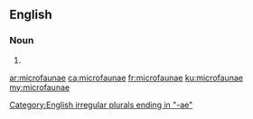 ==English==

===Noun===
{{head|en|noun plural form}}

# {{en-irregular plural of|microfauna}}

[[Category:English irregular plurals ending in "-ae"]]

[[ar:microfaunae]]
[[ca:microfaunae]]
[[fr:microfaunae]]
[[ku:microfaunae]]
[[my:microfaunae]]